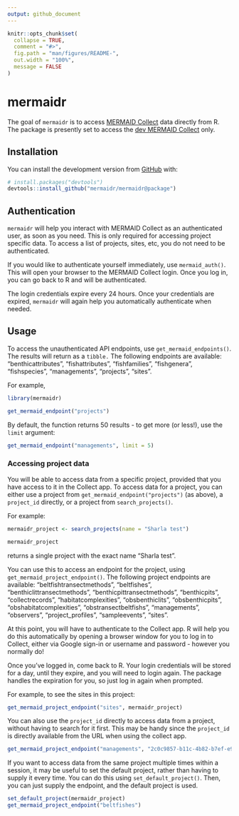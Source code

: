 ```yaml
---
output: github_document
---
```


<!-- README.md is generated from README.Rmd. Please edit that file -->

```r
knitr::opts_chunk$set(
  collapse = TRUE,
  comment = "#>",
  fig.path = "man/figures/README-",
  out.width = "100%",
  message = FALSE
)
```
# mermaidr

<!-- badges: start -->
<!-- badges: end -->

The goal of `mermaidr` is to access [MERMAID Collect](https://collect.datamermaid.org/) data directly from R. The package is presently set to access the [dev MERMAID Collect](https://dev-collect.datamermaid.org/) only.

## Installation

You can install the development version from [GitHub](https://github.com/) with:

``` r
# install.packages("devtools")
devtools::install_github("mermaidr/mermaidr@package")
```

## Authentication

`mermaidr` will help you interact with MERMAID Collect as an authenticated user, as soon as you need. This is only required for accessing project specific data. To access a list of projects, sites, etc, you do not need to be authenticated.

If you would like to authenticate yourself immediately, use `mermaid_auth()`. This will open your browser to the MERMAID Collect login. Once you log in, you can go back to R and will be authenticated.

The login credentials expire every 24 hours. Once your credentials are expired, `mermaidr` will again help you automatically authenticate when needed.

## Usage

To access the unauthenticated API endpoints, use `get_mermaid_endpoints()`. The results will return as a `tibble.` The following endpoints are available: "benthicattributes", "fishattributes", "fishfamilies", "fishgenera", "fishspecies", "managements", "projects", "sites".

For example,

```r
library(mermaidr)

get_mermaid_endpoint("projects")
```

By default, the function returns 50 results - to get more (or less!), use the `limit` argument:

```r
get_mermaid_endpoint("managements", limit = 5)
```

### Accessing project data

You will be able to access data from a specific project, provided that you have access to it in the Collect app. To access data for a project, you can either use a project from `get_mermaid_endpoint("projects")` (as above), a `project_id` directly, or a project from `search_projects()`. 

For example:

```r
mermaidr_project <- search_projects(name = "Sharla test")

mermaidr_project
```

returns a single project with the exact name "Sharla test".

You can use this to access an endpoint for the project, using `get_mermaid_project_endpoint()`. The following project endpoints are available: "beltfishtransectmethods", "beltfishes", "benthiclittransectmethods", "benthicpittransectmethods", "benthicpits", "collectrecords", "habitatcomplexities", "obsbenthiclits", "obsbenthicpits", "obshabitatcomplexities", "obstransectbeltfishs", "managements", "observers", "project_profiles", "sampleevents", "sites".

At this point, you will have to authenticate to the Collect app. R will help you do this automatically by opening a browser window for you to log in to Collect, either via Google sign-in or username and password - however you normally do!

Once you've logged in, come back to R. Your login credentials will be stored for a day, until they expire, and you will need to login again. The package handles the expiration for you, so just log in again when prompted.

For example, to see the sites in this project:

```r
get_mermaid_project_endpoint("sites", mermaidr_project)
```

You can also use the `project_id` directly to access data from a project, without having to search for it first. This may be handy since the `project_id` is directly available from the URL when using the collect app.

```r
get_mermaid_project_endpoint("managements", "2c0c9857-b11c-4b82-b7ef-e9b383d1233c")
```

If you want to access data from the same project multiple times within a session, it may be useful to set the default project, rather than having to supply it every time. You can do this using `set_default_project()`. Then, you can just supply the endpoint, and the default project is used.

```r
set_default_project(mermaidr_project)
get_mermaid_project_endpoint("beltfishes")
```
